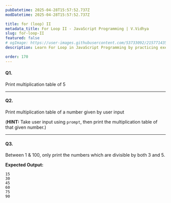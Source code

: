 ```yaml
---
pubDatetime: 2025-04-28T15:57:52.737Z
modDatetime: 2025-04-28T15:57:52.737Z

title: for (loop) II
metadata_title: For Loop II - JavaScript Programming | V.Vidhya
slug: for-loop-II
featured: false
# ogImage: https://user-images.githubusercontent.com/53733092/215771435-25408246-2309-4f8b-a781-1f3d93bdf0ec.png
description: Learn For Loop in JavaScript Programming by practicing exercises based on real-world scenarios with V.Vidhya.

order: 170
---
```


#### Q1. 

Print multiplication table of 5

---

#### Q2. 

Print multiplication table of a number given by user input

(**HINT:** Take user input using `prompt`, then print the multiplication table of that given number.)

---

#### Q3.

Between 1 & 100, only print the numbers which are divisible by both 3 and 5.

**Expected Output:**

```ansi
15
30
45
60
75
90
```